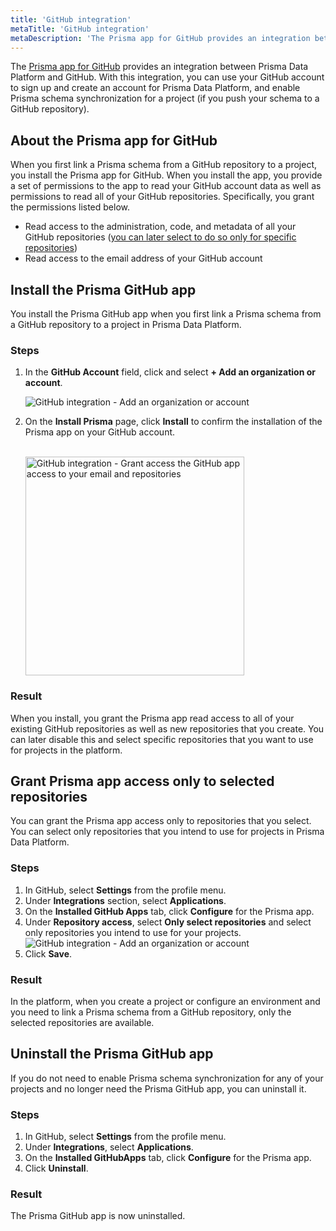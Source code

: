 ```yaml
---
title: 'GitHub integration'
metaTitle: 'GitHub integration'
metaDescription: 'The Prisma app for GitHub provides an integration between Prisma Data Platform and GitHub. With this integration, you can use your GitHub account to sign up and create an account for Prisma Data Platform, and enable Prisma schema synchronization for a project (if you push your schema to a GitHub repository).'
---
```


<TopBlock>

The [Prisma app for GitHub](https://github.com/apps/prisma) provides an integration between Prisma Data Platform and GitHub. With this integration, you can use your GitHub account to sign up and create an account for Prisma Data Platform, and enable Prisma schema synchronization for a project (if you push your schema to a GitHub repository).

</TopBlock>

## About the Prisma app for GitHub

When you first link a Prisma schema from a GitHub repository to a project, you install the Prisma app for GitHub. When you install the app, you provide a set of permissions to the app to read your GitHub account data as well as permissions to read all of your GitHub repositories. Specifically, you grant the permissions listed below.

- Read access to the administration, code, and metadata of all your GitHub repositories ([you can later select to do so only for specific repositories](#grant-prisma-app-access-only-to-selected-repositories))
- Read access to the email address of your GitHub account

## Install the Prisma GitHub app

You install the Prisma GitHub app when you first link a Prisma schema from a GitHub repository to a project in Prisma Data Platform.

### Steps

1. In the **GitHub Account** field, click and select **+ Add an organization or account**.

   <img
     src="../images/github/add-github-account-or-org.png"
     alt="GitHub integration - Add an organization or account"
   />

2. On the **Install Prisma** page, click **Install** to confirm the installation of the Prisma app on your GitHub account.<br /><br />

   <img
     src="../images/github/grant-access-github-app.png"
     alt="GitHub integration - Grant access the GitHub app access to your email and repositories"
     width="350px"
   />

### Result

When you install, you grant the Prisma app read access to all of your existing GitHub repositories as well as new repositories that you create. You can later disable this and select specific repositories that you want to use for projects in the platform.

## Grant Prisma app access only to selected repositories

You can grant the Prisma app access only to repositories that you select. You can select only repositories that you intend to use for projects in Prisma Data Platform.

### Steps

1. In GitHub, select **Settings** from the profile menu.
2. Under **Integrations** section, select **Applications**.
3. On the **Installed GitHub Apps** tab, click **Configure** for the Prisma app.
4. Under **Repository access**, select **Only select repositories** and select only repositories you intend to use for your projects.
   <img
     src="../images/github/grant-access-to-select-github-repositories.png"
     alt="GitHub integration - Add an organization or account"
   />
5. Click **Save**.

### Result

In the platform, when you create a project or configure an environment and you need to link a Prisma schema from a GitHub repository, only the selected repositories are available.

## Uninstall the Prisma GitHub app

If you do not need to enable Prisma schema synchronization for any of your projects and no longer need the Prisma GitHub app, you can uninstall it.

### Steps

1. In GitHub, select **Settings** from the profile menu.
2. Under **Integrations**, select **Applications**.
3. On the **Installed GitHubApps** tab, click **Configure** for the Prisma app.
4. Click **Uninstall**.

### Result

The Prisma GitHub app is now uninstalled.
